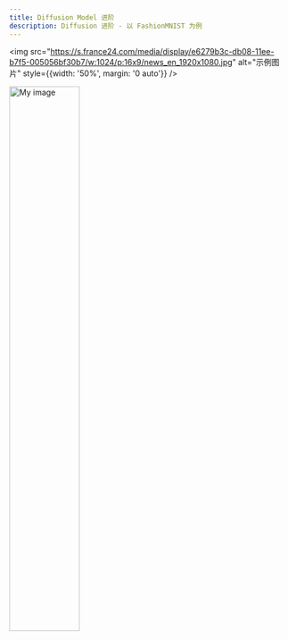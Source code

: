 ```yaml
---
title: Diffusion Model 进阶
description: Diffusion 进阶 - 以 FashionMNIST 为例
---
```




<img 
  src="https://s.france24.com/media/display/e6279b3c-db08-11ee-b7f5-005056bf30b7/w:1024/p:16x9/news_en_1920x1080.jpg" 
  alt="示例图片" 
  style={{width: '50%', margin: '0 auto'}} 
/>

<img src="https://s.france24.com/media/display/e6279b3c-db08-11ee-b7f5-005056bf30b7/w:1024/p:16x9/news_en_1920x1080.jpg" alt="My image" width="50%"/>